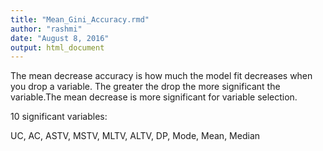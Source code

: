 ```yaml
---
title: "Mean_Gini_Accuracy.rmd"
author: "rashmi"
date: "August 8, 2016"
output: html_document
---
```



The mean decrease accuracy is how much the model fit decreases when you drop a variable.  The greater the drop the more significant the variable.The mean decrease is more significant for variable selection.

10 significant variables:

UC,
AC,
ASTV,
MSTV,
MLTV,
ALTV,
DP,
Mode,
Mean, 
Median

